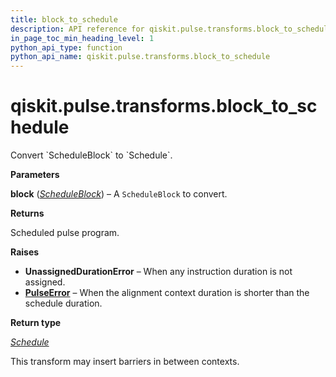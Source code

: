 ```yaml
---
title: block_to_schedule
description: API reference for qiskit.pulse.transforms.block_to_schedule
in_page_toc_min_heading_level: 1
python_api_type: function
python_api_name: qiskit.pulse.transforms.block_to_schedule
---
```


<span id="qiskit-pulse-transforms-block-to-schedule" />

# qiskit.pulse.transforms.block\_to\_schedule

<Function id="qiskit.pulse.transforms.block_to_schedule" github="https://github.com/qiskit/qiskit/tree/stable/0.24/qiskit/pulse/transforms/canonicalization.py" signature="block_to_schedule(block)">
  Convert `ScheduleBlock` to `Schedule`.

  **Parameters**

  **block** ([*ScheduleBlock*](qiskit.pulse.ScheduleBlock "qiskit.pulse.schedule.ScheduleBlock")) – A `ScheduleBlock` to convert.

  **Returns**

  Scheduled pulse program.

  **Raises**

  *   **UnassignedDurationError** – When any instruction duration is not assigned.
  *   [**PulseError**](pulse#qiskit.pulse.PulseError "qiskit.pulse.PulseError") – When the alignment context duration is shorter than the schedule duration.

  **Return type**

  [*Schedule*](qiskit.pulse.Schedule "qiskit.pulse.schedule.Schedule")

  <Admonition title="Note" type="note">
    This transform may insert barriers in between contexts.
  </Admonition>
</Function>

